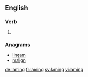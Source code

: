 ==English==

===Verb===
{{head|en}}

# {{present participle of|lame|lang=en}}

===Anagrams===
* [[lingam#English|lingam]]
* [[malign#English|malign]]

[[de:laming]]
[[fr:laming]]
[[sv:laming]]
[[vi:laming]]